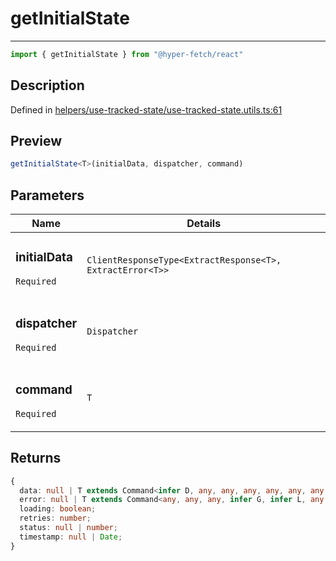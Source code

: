 

# getInitialState

<div class="api-docs__separator" data-reactroot="">

---

</div><div class="api-docs__import" data-reactroot="">

```ts
import { getInitialState } from "@hyper-fetch/react"
```

</div><div class="api-docs__section">

## Description

</div><div class="api-docs__description"><span class="api-docs__do-not-parse">



</span></div><p class="api-docs__definition">

Defined in [helpers/use-tracked-state/use-tracked-state.utils.ts:61](https://github.com/BetterTyped/hyper-fetch/blob/aff5c35a/packages/react/src/helpers/use-tracked-state/use-tracked-state.utils.ts#L61)

</p><div class="api-docs__section">

## Preview

</div><div class="api-docs__preview fn">

```ts
getInitialState<T>(initialData, dispatcher, command)
```

</div><div class="api-docs__section">

## Parameters

</div><div class="api-docs__parameters"><table><thead><tr><th>Name</th><th>Details</th></tr></thead><tbody><tr param-data="initialData"><td class="api-docs__param-name required">

### initialData 

`Required`

</td><td class="api-docs__param-type">

`ClientResponseType<ExtractResponse<T>, ExtractError<T>>`

</td></tr><tr param-data="dispatcher"><td class="api-docs__param-name required">

### dispatcher 

`Required`

</td><td class="api-docs__param-type">

`Dispatcher`

</td></tr><tr param-data="command"><td class="api-docs__param-name required">

### command 

`Required`

</td><td class="api-docs__param-type">

`T`

</td></tr></tbody></table></div><div class="api-docs__section">

## Returns

</div><div class="api-docs__returns">

```ts
{
  data: null | T extends Command<infer D, any, any, any, any, any, any, any, any, any, any> ? D : never;
  error: null | T extends Command<any, any, any, infer G, infer L, any, any, any, any, any, any> ? \G\ | \L\ : never;
  loading: boolean;
  retries: number;
  status: null | number;
  timestamp: null | Date;
}
```

</div>